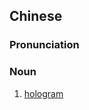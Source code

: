 {{also|全息图}}
==Chinese==
{{zh-forms|s=全息图|type=21}}

===Pronunciation===
{{zh-pron
|m=quán息tú
|c=cyun4 sik1 tou4
|cat=n
}}

===Noun===
{{zh-noun}}

# [[hologram]]